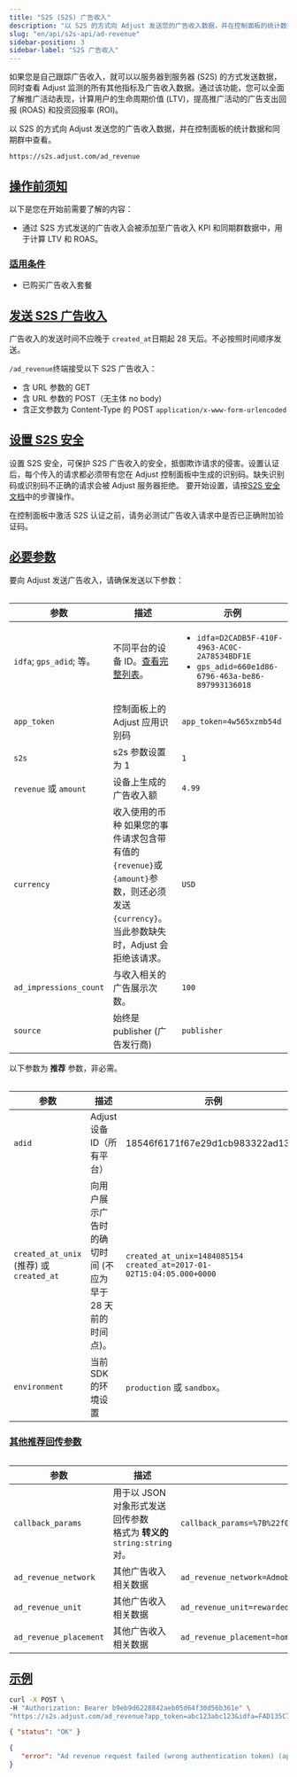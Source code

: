 ```yaml
---
title: "S2S (S2S) 广告收入"
description: "以 S2S 的方式向 Adjust 发送您的广告收入数据，并在控制面板的统计数据和同期群中查看。"
slug: "en/api/s2s-api/ad-revenue"
sidebar-position: 3
sidebar-label: "S2S 广告收入"
---
```

如果您是自己跟踪广告收入，就可以以服务器到服务器 \(S2S\) 的方式发送数据，同时查看 Adjust 监测的所有其他指标及广告收入数据。通过该功能，您可以全面了解推广活动表现，计算用户的生命周期价值 \(LTV\)，提高推广活动的广告支出回报 \(ROAS\) 和投资回报率 \(ROI\)。

以 S2S 的方式向 Adjust 发送您的广告收入数据，并在控制面板的统计数据和同期群中查看。

```text
https://s2s.adjust.com/ad_revenue
```

[操作前须知](before-you-begin)
-------------------------

以下是您在开始前需要了解的内容：

* 通过 S2S 方式发送的广告收入会被添加至广告收入 KPI 和同期群数据中，用于计算 LTV 和 ROAS。

### [适用条件](availability)

* 已购买广告收入套餐

[发送 S2S 广告收入](send-s2s-ad-revenue)
----------------------------------

<callout type="note"> 

广告收入的发送时间不应晚于 `created_at`日期起 28 天后。不必按照时间顺序发送。
</Callout> 

`/ad_revenue`终端接受以下 S2S 广告收入：

* 含 URL 参数的 GET
* 含 URL 参数的 POST（无主体 no body\)
* 含正文参数为 Content\-Type 的 POST `application/x-www-form-urlencoded`

[设置 S2S 安全](set-up-s2s-security)
--------------------------------

设置 S2S 安全，可保护 S2S 广告收入的安全，抵御欺诈请求的侵害。设置认证后，每个传入的请求都必须带有您在 Adjust 控制面板中生成的识别码。缺失识别码或识别码不正确的请求会被 Adjust 服务器拒绝。 要开始设置，请按[S2S 安全文档](/en/api/s2s-api/security)中的步骤操作。
<callout type="note"> 

在控制面板中激活 S2S 认证之前，请务必测试广告收入请求中是否已正确附加验证码。
</Callout> 

[必要参数](required-parameters)
---------------------------

要向 Adjust 发送广告收入，请确保发送以下参数：
<table> 

|           参数           |                                                  描述                                                   |                                                          示例                                                           |
|------------------------|-------------------------------------------------------------------------------------------------------|-----------------------------------------------------------------------------------------------------------------------|
| `idfa`; `gps_adid`; 等。 | 不同平台的设备 ID。[查看完整列表](https://help.adjust.com/en/article/server-to-server-events#accepted-identifiers)。 | <ul><li>`idfa=D2CADB5F-410F-4963-AC0C-2A78534BDF1E`</li><li>`gps_adid=660e1d86-6796-463a-be86-897993136018`</li></ul> |
| `app_token`            | 控制面板上的 Adjust 应用识别码                                                                                   | `app_token=4w565xzmb54d`                                                                                              |
| `s2s`                  | s2s 参数设置为 1                                                                                           | `1`                                                                                                                   |
| `revenue` 或 `amount`   | 设备上生成的广告收入额                                                                                           | `4.99`                                                                                                                |
| `currency`             | 收入使用的币种 如果您的事件请求包含带有值的`{revenue}`或`{amount}`参数，则还必须发送`{currency}`。<br/>当此参数缺失时，Adjust 会拒绝该请求。         | `USD`                                                                                                                 |
| `ad_impressions_count` | 与收入相关的广告展示次数。                                                                                         | `100`                                                                                                                 |
| `source`               | 始终是 publisher \(广告发行商\)                                                                             | `publisher`                                                                                                           |

</Table> 

以下参数为 **推荐** 参数，非必需。
<table> 

|                    参数                     |                  描述                  |                                   示例                                   |
|-------------------------------------------|--------------------------------------|------------------------------------------------------------------------|
| `adid`                                    | Adjust 设备 ID（所有平台）                   | 18546f6171f67e29d1cb983322ad1329                                       |
| `created_at_unix` \(推荐\) 或 `created_at` | 向用户展示广告时的确切时间 \(不应为早于 28 天前的时间点\)。 | `created_at_unix=1484085154` `created_at=2017-01-02T15:04:05.000+0000` |
| `environment`                             | 当前 SDK 的环境设置                         | `production` 或 `sandbox`。                                              |

</Table> 

### [其他推荐回传参数](recommended-additional-parameters-for-callbacks)

<table> 

|           参数           |                          描述                           |                                    示例                                    |
|------------------------|-------------------------------------------------------|--------------------------------------------------------------------------|
| `callback_params`      | 用于以 JSON 对象形式发送回传参数<br/>格式为 **转义的** `string:string`对。 | `callback_params=%7B%22f0o%22%3A%22bar%22%2C%20%22bar%22%3A%22baz%22%7D` |
| `ad_revenue_network`   | 其他广告收入相关数据                                            | `ad_revenue_network=Admob`                                               |
| `ad_revenue_unit`      | 其他广告收入相关数据                                            | `ad_revenue_unit=rewarded_video`                                         |
| `ad_revenue_placement` | 其他广告收入相关数据                                            | `ad_revenue_placement=home_screen`                                       |

</Table> 

[示例](example)
-------------

```sh
curl -X POST \
-H "Authorization: Bearer b9eb9d6228842aeb05d64f30d56b361e" \
"https://s2s.adjust.com/ad_revenue?app_token=abc123abc123&idfa=FAD135C7-C5F8-4DCC-9478-2203956B0870&source=publisher&ad_impressions_count=1&revenue=0.01&currency=USD&s2s=1"
```

<tabs> <tab title="Success" icon="Check"> 

```json
{ "status": "OK" }
```

</Tab> <tab title="错误" icon="Cross"> 

```json
{
   "error": "Ad revenue request failed (wrong authentication token) (app_token:abc123abc123)"
}
```

</Tab> </Tabs>

